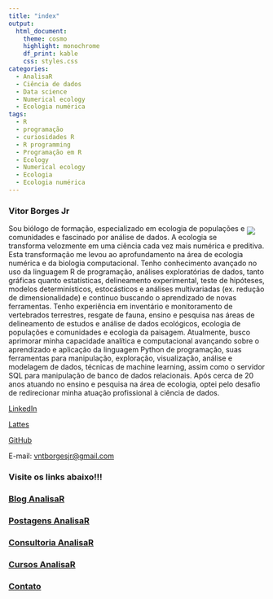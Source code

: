 ```yaml
---
title: "index"
output: 
  html_document:
    theme: cosmo
    highlight: monochrome
    df_print: kable
    css: styles.css
categories:
  - AnalisaR
  - Ciência de dados
  - Data science
  - Numerical ecology
  - Ecologia numérica
tags:
  - R
  - programação
  - curiosidades R
  - R programming
  - Programação em R
  - Ecology
  - Numerical ecology
  - Ecologia
  - Ecologia numérica
---
```


### **Vitor Borges Jr**

<p><img style="float: right;margin:5px 20px 5px 1px" src="/home/cla/Documentos/Vitor/vntborgesjr/imagens/Vitor-Borges-Jr1.png"></p>
<!--
<img style="float: right;margin:5px 20px 5px 1px" src="/home/cla/Documentos/Vitor/vntborgesjr/imagens/Vitor-Borges-Jr1.png">
-->

Sou biólogo de formação, especializado em ecologia de populações e comunidades e fascinado por análise de dados. A ecologia se transforma velozmente em uma ciência cada vez mais numérica e preditiva. Esta transformação me levou ao aprofundamento na área de ecologia numérica e da biologia computacional. Tenho conhecimento avançado no uso da linguagem R de programação, análises exploratórias de dados, tanto gráficas quanto estatísticas, delineamento experimental, teste de hipóteses, modelos determinísticos, estocásticos e análises multivariadas (ex. redução de dimensionalidade) e continuo buscando o aprendizado de novas ferramentas. Tenho experiência em inventário e monitoramento de vertebrados terrestres, resgate de fauna, ensino e pesquisa nas áreas de delineamento de estudos e análise de dados ecológicos, ecologia de populações e comunidades e ecologia da paisagem. Atualmente, busco aprimorar minha capacidade analítica e computacional avançando sobre o aprendizado e aplicação da linguagem Python de programação, suas ferramentas para manipulação, exploração, visualização, análise e modelagem de dados, técnicas de machine learning, assim como o servidor SQL para manipulação de banco de dados relacionais. Após cerca de 20 anos atuando no ensino e pesquisa na área de ecologia, optei pelo desafio de redirecionar minha atuação profissional à ciência de dados.

[LinkedIn](https://www.linkedin.com/in/vitor-borges-1bb19aa4/)

[Lattes](http://lattes.cnpq.br/2313576480433850)

[GitHub](https://github.com/vntborgesjr)

E-mail: [vntborgesjr@gmail.com](vntborgesjr@gmail.com)

### Visite os links abaixo!!!

### [Blog AnalisaR](https://vntborgesjr.github.io/AnalisaR/)

### [Postagens AnalisaR](https://vntborgesjr.github.io/AnalisaR/Posts.html)

### [**Consultoria AnalisaR**]()

### [Cursos AnalisaR](https://vntborgesjr.github.io/AnalisaR/Cursos.html)

### [Contato](Contato.html)